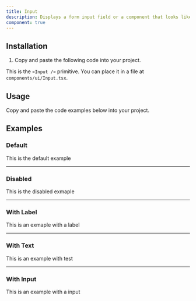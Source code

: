 ```yaml
---
title: Input
description: Displays a form input field or a component that looks like an input field.
component: true
---
```


## Installation

1. Copy and paste the following code into your project.

This is the `<Input />` primitive. You can place it in a file at `components/ui/Input.tsx`.

## Usage

Copy and paste the code examples below into your project.

<ComponentSource src="/components/ui/Input.tsx" />

## Examples

### Default

This is the default example

---

### Disabled

This is the disabled exmaple

---

### With Label

This is an exmaple with a label

---

### With Text

This is an example with test

---

### With Input

This is an example with a input
